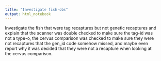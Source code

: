 ```yaml
---
title: "Investigate fish-obs"
output: html_notebook
---
```

Investigate the fish that were tag recaptures but not genetic recaptures and explain that the scanner was double checked to make sure the tag-id was not a type-o, the cervus comparison was checked to make sure they were not recaptures that the gen_id code somehow missed, and maybe even report why it was decided that they were not a recapture when looking at the cervus comparison.